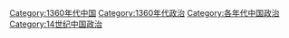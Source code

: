 [[Category:1360年代中国|Category:1360年代中国]]
[[Category:1360年代政治|Category:1360年代政治]]
[[Category:各年代中国政治|Category:各年代中国政治]]
[[Category:14世纪中国政治|Category:14世纪中国政治]]